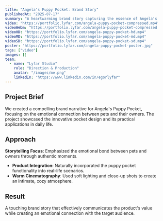 ```yaml
---
title: "Angela's Puppy Pocket: Brand Story"
publishedAt: "2025-07-17"
summary: "A heartwarming brand story capturing the essence of Angela's unique puppy pocket concept through intimate storytelling."
video: "https://portfolio.lyfar.com/angela-puppy-pocket-compressed.mp4"
videoWebm: "https://portfolio.lyfar.com/angela-puppy-pocket-compressed.webm"
videoHD: "https://portfolio.lyfar.com/angela-puppy-pocket-hd.mp4"
videoMD: "https://portfolio.lyfar.com/angela-puppy-pocket-md.mp4"
videoSD: "https://portfolio.lyfar.com/angela-puppy-pocket-sd.mp4"
poster: "https://portfolio.lyfar.com/angela-puppy-pocket-poster.jpg"
tags: ["video"]
images: []
team:
  - name: "Lyfar Studio"
    role: "Direction & Production"
    avatar: "/images/me.png"
    linkedIn: "https://www.linkedin.com/in/egorlyfar"
---
```


## Project Brief

We created a compelling brand narrative for Angela's Puppy Pocket, focusing on the emotional connection between pets and their owners. The project showcased the innovative pocket design and its practical applications in daily life.

## Approach

**Storytelling Focus**: Emphasized the emotional bond between pets and owners through authentic moments.
- **Product Integration**: Naturally incorporated the puppy pocket functionality into real-life scenarios.
- **Warm Cinematography**: Used soft lighting and close-up shots to create an intimate, cozy atmosphere.

## Result

A touching brand story that effectively communicates the product's value while creating an emotional connection with the target audience.
